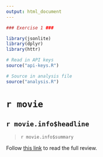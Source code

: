 ```yaml
---
output: html_document
---
```



```r
### Exercise 1 ###

library(jsonlite)
library(dplyr)
library(httr)

# Read in API keys
source("api-keys.R")

# Source in analysis file
source("analysis.R")

```
# `r movie`
## `r movie.info$headline`
> `r movie.info$summary`

Follow [this link]('r movie.info$link') to read the full review.